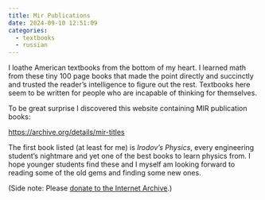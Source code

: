 ```yaml
---
title: Mir Publications
date: 2024-09-10 12:51:09
categories:
  - textbooks
  - russian
---
```


I loathe American textbooks from the bottom of my heart. I learned math from these tiny 100 page books that made the point directly and succinctly and trusted the reader's intelligence to figure out the rest. Textbooks here seem to be written for people who are incapable of thinking for themselves. 

To be great surprise I discovered this website containing MIR publication books:

[https://archive.org/details/mir-titles](https://archive.org/details/mir-titles)

The first book listed (at least for me) is *Irodov's Physics*, every engineering student's nightmare and yet one of the best books to learn physics from. I hope younger students find these and I myself am looking forward to reading some of the old gems and finding some new ones.

(Side note: Please [donate to the Internet Archive](https://archive.org/donate).)